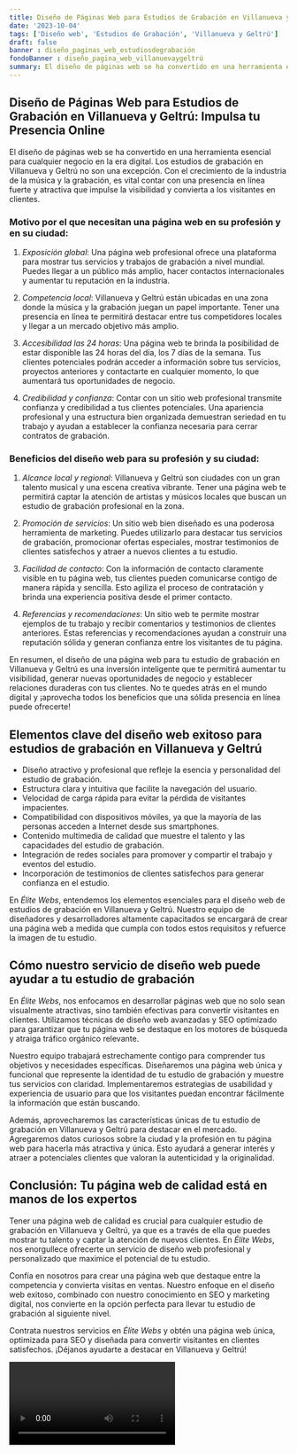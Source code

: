 ```yaml
---
title: Diseño de Páginas Web para Estudios de Grabación en Villanueva y Geltrú
date: '2023-10-04'
tags: ['Diseño web', 'Estudios de Grabación', 'Villanueva y Geltrú']
draft: false
banner : diseño_paginas_web_estudiosdegrabación
fondoBanner : diseño_pagina_web_villanuevaygeltrú
summary: El diseño de páginas web se ha convertido en una herramienta esencial para cualquier negocio en la era digital. Los estudios de grabación en Villanueva y Geltrú no son una excepción. Con el crecimiento de la industria de la música y la grabación, es vital contar con una presencia en línea fuerte y atractiva que impulse la visibilidad y convierta a los visitantes en clientes.
---
```


## Diseño de Páginas Web para Estudios de Grabación en Villanueva y Geltrú: Impulsa tu Presencia Online

El diseño de páginas web se ha convertido en una herramienta esencial para cualquier negocio en la era digital. Los estudios de grabación en Villanueva y Geltrú no son una excepción. Con el crecimiento de la industria de la música y la grabación, es vital contar con una presencia en línea fuerte y atractiva que impulse la visibilidad y convierta a los visitantes en clientes.

### Motivo por el que necesitan una página web en su profesión y en su ciudad:

1. *Exposición global*: Una página web profesional ofrece una plataforma para mostrar tus servicios y trabajos de grabación a nivel mundial. Puedes llegar a un público más amplio, hacer contactos internacionales y aumentar tu reputación en la industria.

2. *Competencia local*: Villanueva y Geltrú están ubicadas en una zona donde la música y la grabación juegan un papel importante. Tener una presencia en línea te permitirá destacar entre tus competidores locales y llegar a un mercado objetivo más amplio.

3. *Accesibilidad las 24 horas*: Una página web te brinda la posibilidad de estar disponible las 24 horas del día, los 7 días de la semana. Tus clientes potenciales podrán acceder a información sobre tus servicios, proyectos anteriores y contactarte en cualquier momento, lo que aumentará tus oportunidades de negocio.

4. *Credibilidad y confianza*: Contar con un sitio web profesional transmite confianza y credibilidad a tus clientes potenciales. Una apariencia profesional y una estructura bien organizada demuestran seriedad en tu trabajo y ayudan a establecer la confianza necesaria para cerrar contratos de grabación.

### Beneficios del diseño web para su profesión y su ciudad:

1. *Alcance local y regional*: Villanueva y Geltrú son ciudades con un gran talento musical y una escena creativa vibrante. Tener una página web te permitirá captar la atención de artistas y músicos locales que buscan un estudio de grabación profesional en la zona.

2. *Promoción de servicios*: Un sitio web bien diseñado es una poderosa herramienta de marketing. Puedes utilizarlo para destacar tus servicios de grabación, promocionar ofertas especiales, mostrar testimonios de clientes satisfechos y atraer a nuevos clientes a tu estudio.

3. *Facilidad de contacto*: Con la información de contacto claramente visible en tu página web, tus clientes pueden comunicarse contigo de manera rápida y sencilla. Esto agiliza el proceso de contratación y brinda una experiencia positiva desde el primer contacto.

4. *Referencias y recomendaciones*: Un sitio web te permite mostrar ejemplos de tu trabajo y recibir comentarios y testimonios de clientes anteriores. Estas referencias y recomendaciones ayudan a construir una reputación sólida y generan confianza entre los visitantes de tu página.

En resumen, el diseño de una página web para tu estudio de grabación en Villanueva y Geltrú es una inversión inteligente que te permitirá aumentar tu visibilidad, generar nuevas oportunidades de negocio y establecer relaciones duraderas con tus clientes. No te quedes atrás en el mundo digital y ¡aprovecha todos los beneficios que una sólida presencia en línea puede ofrecerte!

<GifSeo />

<Cta />

## Elementos clave del diseño web exitoso para estudios de grabación en Villanueva y Geltrú

- Diseño atractivo y profesional que refleje la esencia y personalidad del estudio de grabación.
- Estructura clara y intuitiva que facilite la navegación del usuario.
- Velocidad de carga rápida para evitar la pérdida de visitantes impacientes.
- Compatibilidad con dispositivos móviles, ya que la mayoría de las personas acceden a Internet desde sus smartphones.
- Contenido multimedia de calidad que muestre el talento y las capacidades del estudio de grabación.
- Integración de redes sociales para promover y compartir el trabajo y eventos del estudio.
- Incorporación de testimonios de clientes satisfechos para generar confianza en el estudio.

En *Élite Webs*, entendemos los elementos esenciales para el diseño web de estudios de grabación en Villanueva y Geltrú. Nuestro equipo de diseñadores y desarrolladores altamente capacitados se encargará de crear una página web a medida que cumpla con todos estos requisitos y refuerce la imagen de tu estudio.

## Cómo nuestro servicio de diseño web puede ayudar a tu estudio de grabación

En *Élite Webs*, nos enfocamos en desarrollar páginas web que no solo sean visualmente atractivas, sino también efectivas para convertir visitantes en clientes. Utilizamos técnicas de diseño web avanzadas y SEO optimizado para garantizar que tu página web se destaque en los motores de búsqueda y atraiga tráfico orgánico relevante.

Nuestro equipo trabajará estrechamente contigo para comprender tus objetivos y necesidades específicas. Diseñaremos una página web única y funcional que represente la identidad de tu estudio de grabación y muestre tus servicios con claridad. Implementaremos estrategias de usabilidad y experiencia de usuario para que los visitantes puedan encontrar fácilmente la información que están buscando.

Además, aprovecharemos las características únicas de tu estudio de grabación en Villanueva y Geltrú para destacar en el mercado. Agregaremos datos curiosos sobre la ciudad y la profesión en tu página web para hacerla más atractiva y única. Esto ayudará a generar interés y atraer a potenciales clientes que valoran la autenticidad y la originalidad.

## Conclusión: Tu página web de calidad está en manos de los expertos

Tener una página web de calidad es crucial para cualquier estudio de grabación en Villanueva y Geltrú, ya que es a través de ella que puedes mostrar tu talento y captar la atención de nuevos clientes. En *Élite Webs*, nos enorgullece ofrecerte un servicio de diseño web profesional y personalizado que maximice el potencial de tu estudio.

Confía en nosotros para crear una página web que destaque entre la competencia y convierta visitas en ventas. Nuestro enfoque en el diseño web exitoso, combinado con nuestro conocimiento en SEO y marketing digital, nos convierte en la opción perfecta para llevar tu estudio de grabación al siguiente nivel.

Contrata nuestros servicios en *Élite Webs* y obtén una página web única, optimizada para SEO y diseñada para convertir visitantes en clientes satisfechos. ¡Déjanos ayudarte a destacar en Villanueva y Geltrú!

<Video />

<CtaBot job='Estudios de Grabación' city='Villanueva y Geltrú'/>

<Gmaps query='Villanueva y Geltrú+españa+maps' />